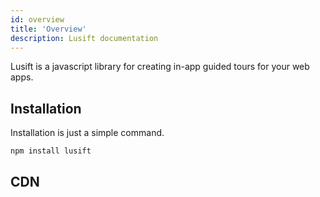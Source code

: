```yaml
---
id: overview
title: 'Overview'
description: Lusift documentation
---
```



Lusift is a javascript library for creating in-app guided tours for your web apps.

## Installation
Installation is just a simple command.
```bash
npm install lusift
```
## CDN

